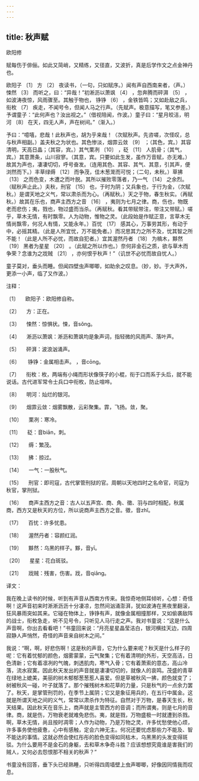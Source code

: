 ```yaml
---
---
---
```

title: 秋声赋
---




欧阳修





赋每伤于俳俪。如此又简峭，又精练，又径直，又波折，真是后学作文之点金神丹也。





欧阳子 〔1〕 方 〔2〕 夜读书，（一句，只如赋序。）闻有声自西南来者，（声。）悚然 〔3〕 而听之，曰：“异哉！”初淅沥以萧飒 〔4〕 ，忽奔腾而砰湃 〔5〕 ，如波涛夜惊，风雨骤至。其触于物也， 铮铮 〔6〕 ，金铁皆鸣；又如赴敌之兵，衔枚 〔7〕 疾走，不闻号令，但闻人马之行声。（先赋声。极意描写，笔又参差。）予谓童子：“此何声也？汝出视之。”（借视陪闻，作波。）童子曰：“星月皎洁，明河 〔8〕 在天，四无人声，声在树间。”（渐入。）

予曰：“噫嘻，悲哉！此秋声也，胡为乎来哉！（次赋秋声。先咨嗟，次怪叹，总与秋声相副。）盖夫秋之为状也。其色惨淡，烟霏云敛 〔9〕 ；（其色，宾。）其容清明，天高日晶；（其容，宾。）其气栗冽 〔10〕 ，砭 〔11〕 人肌骨；（其气，宾。）其意萧条，山川寂寥。（其意，宾。只要如此生发，虽作万音赋，亦无难。）故其为声也，凄凄切切，呼号奋发。（连用其色、其容、其气、其意，引其声，便浏然而下。）丰草绿缛 〔12〕 而争茂，佳木葱茏而可悦；（二句，未秋。）草拂 〔13〕 之而色变，木遭之而叶脱。其所以摧败零落者，乃一气 〔14〕 之余烈。（赋秋声止此。）夫秋，刑官 〔15〕 也，于时为阴；又兵象也，于行为金，（次赋秋。）是谓天地之义气，常以肃杀而为心。（再赋秋。）天之于物，春生秋实。（再赋秋。）故其在乐也，商声主西方之音 〔16〕 ，夷则为七月之律。商，伤也，物既老而悲伤；夷，戮也，物过盛而当杀。（再赋秋。看其带赋带注，带注又带赋。）嗟乎，草木无情，有时飘零。人为动物，惟物之灵。（此段始是作赋正意，言草木无情尚飘零，何况人有情，又能永年。）百忧 〔17〕 感其心，万事劳其形，有动于中，必摇其精。（此是人所宜忧，万不能免者。）而况思其力之所不及，忧其智之所不能！（此是人所不必忧，而故自犯者。）宜其渥然丹者 〔18〕 为槁木，黟然 〔19〕 黑者为星星 〔20〕 。（此赋之所以作也。）奈何非金石之质，欲与草木而争荣？念谁为之戕贼 〔21〕 ，亦何恨乎秋声！”（讥世不必忧而故自忧人。）

童子莫对，垂头而睡。但闻四壁虫声唧唧，如助余之叹息。（妙，妙。于大声外，更添一小声，临了又作波。）

注释：

〔1〕 　欧阳子：欧阳修自称。

〔2〕 　方：正在。

〔3〕 　悚然：惊惧状。悚，音sǒng。

〔4〕 　淅沥以萧飒：淅沥和萧飒均是象声词，指轻微的风雨声、落叶声。

〔5〕 　砰湃：波浪汹涌声。

〔6〕 　 铮铮：金属相击声。 ，音cōng。

〔7〕 　衔枚：枚，两端有小绳而形状像筷子的小棍，衔于口而系于头后，就不能说话。古代进军常令士兵口中衔枚，防止喧哗。

〔8〕 　明河：灿烂的银河。

〔9〕 　烟霏云敛：烟雾飘散，云彩聚集。霏，飞扬。敛，聚。

〔10〕 　栗冽：寒冷。

〔11〕 　砭：音biān，刺。

〔12〕 　缛：繁茂。

〔13〕 　拂：掠过。

〔14〕 　一气：一股秋气。

〔15〕 　刑官：即司寇，古代掌管刑狱的官。周朝以天地四时之名命官，司寇为秋官，掌刑狱。

〔16〕 　商声主西方之音：古人以五声宫、商、角、徵、羽与四时相配，秋属商，西方又是秋天的方位，所以说商声主西方之音。徵，音zhǐ。

〔17〕 　百忧：许多忧患。

〔18〕 　渥然丹者：容颜红润。

〔19〕 　黟然：乌黑的样子。黟，音yī。

〔20〕 　星星：花白斑驳。

〔21〕 　戕贼：残害，伤害。戕，音qiāng。

译文：

我在晚上读书的时候，听到有声音从西南方传来。我惊奇地侧耳倾听，心想：奇怪啊！这声音初来时淅淅沥沥十分凄凉，忽然间汹涌澎湃，犹如波涛在黑夜里翻滚，狂风暴雨突如其来。它碰在物体上，铮铮有声，就像金属相撞那样，又如偷袭敌阵的战士，衔枚急走，听不见号令，只听见人马行走之声。我对书童说：“这是什么声音啊，你出去看看吧！”书童回来说：“月亮星星晶莹洁白，银河横挂天边，四周寂静人声悄然，奇怪的声音来自树木之间。”

我说：“啊，啊，好悲伤啊！这是秋的声音，它为什么要来呢？秋天是什么样子的呢：它有着忧郁的颜色，烟雾蒙蒙，云气聚集；它有着清明的外形，天空高洁，日色清新；它有着凛冽的气魄，刺透肌肉，寒气入骨；它有着萧索的意态，高山冷落，流水寂寞。因此秋天发出的声音就是凄凄切切的，就像人的哀鸣。茂盛的青草在绿地上媲美，美丽的树木郁郁葱葱惹人喜爱。但是草被秋风一拂，颜色就变了；树被秋风一碰，叶子就落了。那个摧残树木和花草的力量，只是秋气的一点余力罢了。秋天，是掌管刑罚的，在季节上属阴；它又是象征用兵的，在五行中属金。这就是所谓天地之间的义气，常常以肃杀作为特征。自然对于万物，是春天生长，秋天结果。因此秋天在音乐上，商声就是主管西方的音调；而所谓夷，则是七月的音律。商，就是伤，万物衰老就难免悲伤。夷，就是戮，万物盛极一时就遭到杀戮。啊，草木无情，尚且按时凋零；人作为动物，乃是万物之灵，许多忧愁使他心烦，许多事务使他疲惫，心中有感触，定会六神无主。何况还要忧虑那些力不能及、智不能达的事情。这就必然会使红彤彤的脸色变得如同枯木，乌黑黑的头发变得斑驳。为什么要用不是金石的身躯，去和草木争奇斗胜？应该想想究竟谁是害我们的贼人，又何必去怨恨那不相关的秋声？”

书童没有回答，垂下头已经熟睡，只听得四周墙壁上虫声唧唧，好像因同情我而叹息。